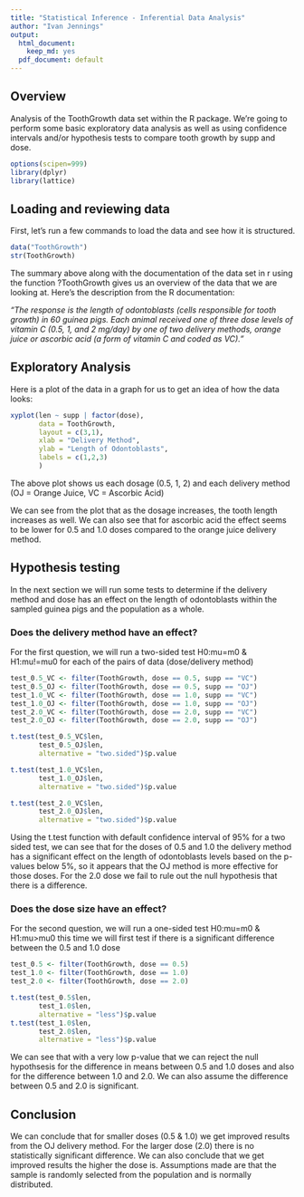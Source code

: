 ```yaml
---
title: "Statistical Inference - Inferential Data Analysis"
author: "Ivan Jennings"
output:
  html_document:
    keep_md: yes
  pdf_document: default
---
```


## Overview
Analysis of the ToothGrowth data set within the R package. We're going to perform some basic exploratory data analysis as well as using confidence intervals and/or hypothesis tests to compare tooth growth by supp and dose.

```r
options(scipen=999)
library(dplyr)
library(lattice)
```

## Loading and reviewing data

First, let's run a few commands to load the data and see how it is structured.

```r
data("ToothGrowth")
str(ToothGrowth)
```

The summary above along with the documentation of the data set in r using the function ?ToothGrowth gives us an overview of the data that we are looking at. Here's the description from the R documentation:

*"The response is the length of odontoblasts (cells responsible for tooth growth) in 60 guinea pigs. Each animal received one of three dose levels of vitamin C (0.5, 1, and 2 mg/day) by one of two delivery methods, orange juice or ascorbic acid (a form of vitamin C and coded as VC)."*

## Exploratory Analysis

Here is a plot of the data in a graph for us to get an idea of how the data looks:

```r
xyplot(len ~ supp | factor(dose),
       data = ToothGrowth,
       layout = c(3,1),
       xlab = "Delivery Method",
       ylab = "Length of Odontoblasts",
       labels = c(1,2,3)
       )
```

The above plot shows us each dosage (0.5, 1, 2)  and each delivery method (OJ = Orange Juice, VC = Ascorbic Acid)

We can see from the plot that as the dosage increases, the tooth length increases as well. We can also see that for ascorbic acid the effect seems to be lower for 0.5 and 1.0 doses compared to the orange juice delivery method.

## Hypothesis testing 

In the next section we will run some tests to determine if the delivery method and dose has an effect on the length of odontoblasts within the sampled guinea pigs and the population as a whole.

### Does the delivery method have an effect?

For the first question, we will run a two-sided test H0:mu=m0 & H1:mu!=mu0 for each of the pairs of data (dose/delivery method)

```r
test_0.5_VC <- filter(ToothGrowth, dose == 0.5, supp == "VC")
test_0.5_OJ <- filter(ToothGrowth, dose == 0.5, supp == "OJ")
test_1.0_VC <- filter(ToothGrowth, dose == 1.0, supp == "VC")
test_1.0_OJ <- filter(ToothGrowth, dose == 1.0, supp == "OJ")
test_2.0_VC <- filter(ToothGrowth, dose == 2.0, supp == "VC")
test_2.0_OJ <- filter(ToothGrowth, dose == 2.0, supp == "OJ")

t.test(test_0.5_VC$len,
       test_0.5_OJ$len,
       alternative = "two.sided")$p.value

t.test(test_1.0_VC$len,
       test_1.0_OJ$len,
       alternative = "two.sided")$p.value

t.test(test_2.0_VC$len,
       test_2.0_OJ$len,
       alternative = "two.sided")$p.value

```

Using the t.test function with default confidence interval of 95% for a two sided test, we can see that for the doses of 0.5 and 1.0 the delivery method has a significant effect on the length of odontoblasts levels based on the p-values below 5%, so it appears that the OJ method is more effective for those doses. For the 2.0 dose we fail to rule out the null hypothesis that there is a difference.

### Does the dose size have an effect?

For the second question, we will run a one-sided test H0:mu=m0 & H1:mu>mu0 this time we will first test if there is a significant difference between the 0.5 and 1.0 dose

```r

test_0.5 <- filter(ToothGrowth, dose == 0.5)
test_1.0 <- filter(ToothGrowth, dose == 1.0)
test_2.0 <- filter(ToothGrowth, dose == 2.0)

t.test(test_0.5$len,
       test_1.0$len,
       alternative = "less")$p.value
t.test(test_1.0$len,
       test_2.0$len,
       alternative = "less")$p.value
```

We can see that with a very low p-value that we can reject the null hypothsesis for the difference in means between 0.5 and 1.0 doses and also for the difference between 1.0 and 2.0. We can also assume the difference between 0.5 and 2.0 is significant.

## Conclusion

We can conclude that for smaller doses (0.5 & 1.0) we get improved results from the OJ delivery method. For the larger dose (2.0) there is no statistically significant difference. We can also conclude that we get improved results the higher the dose is. Assumptions made are that the sample is randomly selected from the population and is normally distributed.
